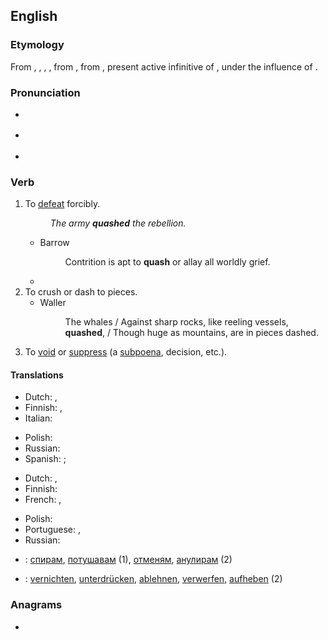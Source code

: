 ==English==

===Etymology===
From {{inh|en|enm|quashen}}, {{m|enm|quaschen}}, {{m|enm|cwessen}}, {{m|enm|quassen}}, from {{der|en|fro|quasser}}, from {{der|en|la|quassāre}}, present active infinitive of {{m|la|quassō}}, under the influence of {{m|la|cassō|t=I annul}}.

===Pronunciation===
* {{a|RP}} {{IPA|/kwɒʃ/|lang=en}}
* {{a|GenAm}} {{IPA|/kwɑʃ/|lang=en}}
* {{rhymes|ɒʃ|lang=en}}

===Verb===
{{en-verb|es}}

# To [[defeat]] forcibly.
#: ''The army '''quashed''' the rebellion.''
#* Barrow
#*: Contrition is apt to '''quash''' or allay all worldly grief.
#* {{quote-journal|author=Roger Cohen|authorlink=Roger Cohen|title=The horror! The horror! The trauma of ISIS &#91;print version: ''International New York Times'', 18 November 2014, p.&nbsp;9&#93;|url=http://www.nytimes.com/2014/11/18/opinion/roger-cohen-the-evil-of-isis.html|work={{w|The New York Times}}|date=17 November 2014|passage=What is unbearable, in fact, is the feeling, 13 years after 9/11, that America has been chasing its tail; that, in some whack-a-mole horror show, the '''quashing''' of a jihadi enclave here only spurs the sprouting of another there; that the ideology of Al Qaeda is still reverberating through a blocked Arab world whose Sunni-Shia balance (insofar as that went) was upended by the American invasion of Iraq.}}
# To crush or dash to pieces.
#* Waller
#*: The whales / Against sharp rocks, like reeling vessels, '''quashed''', / Though huge as mountains, are in pieces dashed.
# {{lb|en|legal}} To [[void]] or [[suppress]] (a [[subpoena]], decision, etc.).

====Translations====
{{trans-top|to defeat forcibly}}
* Dutch: {{t+|nl|onderdrukken}}, {{t+|nl|smoren}}
* Finnish: {{t|fi|tukahduttaa}}, {{t+|fi|kukistaa}}
* Italian: {{t+|it|cassare}}
{{trans-mid}}
* Polish: {{t+|pl|tłumić}}
* Russian: {{t+|ru|сокрушать}}
* Spanish: {{t+|es|aplastar}}; {{t+|es|derrotar}}
{{trans-bottom}}

{{trans-top|to void or suppress (a subpoena, decision)}}
* Dutch: {{t+|nl|vernietigen}}, {{t|nl|ongeldig verklaren}}
* Finnish: {{t+|fi|kumota}}
* French: {{t+|fr|supprimer}}, {{t+|fr|annuler}}
{{trans-mid}}
* Polish: {{t+|pl|unieważniać}}
* Portuguese: {{t+|pt|anular}}, {{t+|pt|cassar}}
* Russian: {{t+|ru|отменять}}
{{trans-bottom}}

{{checktrans-top}}
* {{ttbc|bg}}: [[спирам]], [[потушавам]] (1), [[отменям]], [[анулирам]] (2)
{{trans-mid}}
* {{ttbc|de}}: [[vernichten]], [[unterdrücken]], [[ablehnen]], [[verwerfen]], [[aufheben]] (2)
{{trans-bottom}}

===Anagrams===
* {{anagrams|en|huqas}}